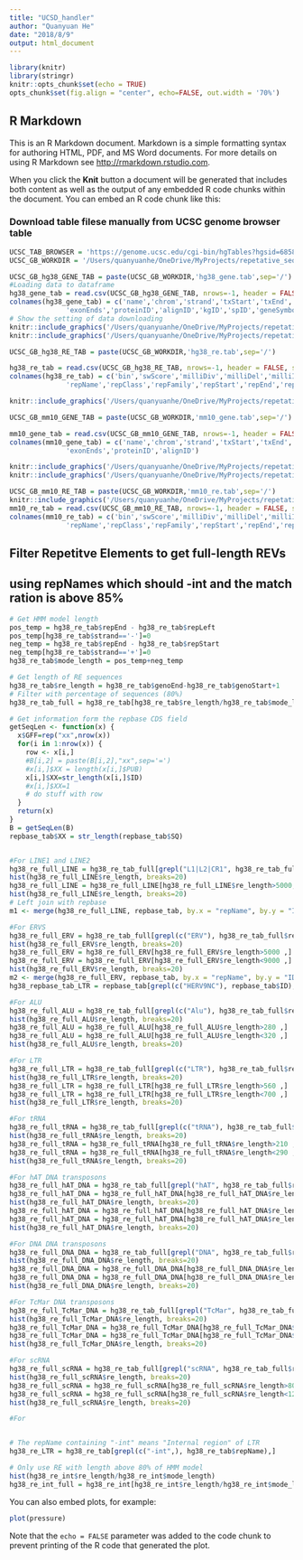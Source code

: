 ```yaml
---
title: "UCSD_handler"
author: "Quanyuan He"
date: "2018/8/9"
output: html_document
---
```


```r
library(knitr)
library(stringr)
knitr::opts_chunk$set(echo = TRUE)
opts_chunk$set(fig.align = "center", echo=FALSE, out.width = '70%')
```

## R Markdown

This is an R Markdown document. Markdown is a simple formatting syntax for authoring HTML, PDF, and MS Word documents. For more details on using R Markdown see <http://rmarkdown.rstudio.com>.

When you click the **Knit** button a document will be generated that includes both content as well as the output of any embedded R code chunks within the document. You can embed an R code chunk like this:

### Download table filese manually from UCSC genome browser table
```r
UCSC_TAB_BROWSER = 'https://genome.ucsc.edu/cgi-bin/hgTables?hgsid=685867399_zetljl5Cf4OAAnBla4jSmBE8EHB1'
UCSC_GB_WORKDIR = '/Users/quanyuanhe/OneDrive/MyProjects/repetative_seq/data_source/our_database/UCSC'
```

```r
UCSC_GB_hg38_GENE_TAB = paste(UCSC_GB_WORKDIR,'hg38_gene.tab',sep='/')
#Loading data to dataframe
hg38_gene_tab = read.csv(UCSC_GB_hg38_GENE_TAB, nrows=-1, header = FALSE, sep = "\t", comment.char="#", quote = "\"'", row.names = NULL)
colnames(hg38_gene_tab) = c('name','chrom','strand','txStart','txEnd','cdsStart','cdsEnd','exonCount','exonStarts',
              'exonEnds','proteinID','alignID','kgID','spID','geneSymbol','protAcc','description')
# Show the setting of data downloading
knitr::include_graphics('/Users/quanyuanhe/OneDrive/MyProjects/repetative_seq/data_source/our_database/UCSC/images/hg38_gene.png')
knitr::include_graphics('/Users/quanyuanhe/OneDrive/MyProjects/repetative_seq/data_source/our_database/UCSC/images/hg38_gene_2.png')

```

```r
UCSC_GB_hg38_RE_TAB = paste(UCSC_GB_WORKDIR,'hg38_re.tab',sep='/')

hg38_re_tab = read.csv(UCSC_GB_hg38_RE_TAB, nrows=-1, header = FALSE, sep = "\t", comment.char="#", quote = "\"'", row.names = NULL)
colnames(hg38_re_tab) = c('bin','swScore','milliDiv','milliDel','milliIns','genoName','genoStart','genoEnd','genoLeft','strand',
              'repName','repClass','repFamily','repStart','repEnd','repLeft','id')

knitr::include_graphics('/Users/quanyuanhe/OneDrive/MyProjects/repetative_seq/data_source/our_database/UCSC/images/hg38_re.png')
```
```r
UCSC_GB_mm10_GENE_TAB = paste(UCSC_GB_WORKDIR,'mm10_gene.tab',sep='/')

mm10_gene_tab = read.csv(UCSC_GB_mm10_GENE_TAB, nrows=-1, header = FALSE, sep = "\t", comment.char="#", quote = "\"'", row.names = NULL)
colnames(mm10_gene_tab) = c('name','chrom','strand','txStart','txEnd','cdsStart','cdsEnd','exonCount','exonStarts',
              'exonEnds','proteinID','alignID')

knitr::include_graphics('/Users/quanyuanhe/OneDrive/MyProjects/repetative_seq/data_source/our_database/UCSC/images/mm10_gene.png')
knitr::include_graphics('/Users/quanyuanhe/OneDrive/MyProjects/repetative_seq/data_source/our_database/UCSC/images/mm10_gene_2.png')
```

```r
UCSC_GB_mm10_RE_TAB = paste(UCSC_GB_WORKDIR,'mm10_re.tab',sep='/')
knitr::include_graphics('/Users/quanyuanhe/OneDrive/MyProjects/repetative_seq/data_source/our_database/UCSC/images/mm10_re.png')
mm10_re_tab = read.csv(UCSC_GB_mm10_RE_TAB, nrows=-1, header = FALSE, sep = "\t", comment.char="#", quote = "\"'", row.names = NULL)
colnames(mm10_re_tab) = c('bin','swScore','milliDiv','milliDel','milliIns','genoName','genoStart','genoEnd','genoLeft','strand',
              'repName','repClass','repFamily','repStart','repEnd','repLeft','NA','id')
```
## Filter Repetitve Elements to get full-length REVs
## using repNames which should  -int and the match ration is above 85%
```r

# Get HMM model length
pos_temp = hg38_re_tab$repEnd - hg38_re_tab$repLeft
pos_temp[hg38_re_tab$strand=='-']=0
neg_temp = hg38_re_tab$repEnd - hg38_re_tab$repStart
neg_temp[hg38_re_tab$strand=='+']=0
hg38_re_tab$mode_length = pos_temp+neg_temp

# Get length of RE sequences
hg38_re_tab$re_length = hg38_re_tab$genoEnd-hg38_re_tab$genoStart+1
# Filter with percentage of sequences (80%)
hg38_re_tab_full = hg38_re_tab[hg38_re_tab$re_length/hg38_re_tab$mode_length>0.85,]

# Get information form the repbase CDS field
getSeqLen <- function(x) {
  x$GFF=rep("xx",nrow(x))
  for(i in 1:nrow(x)) {
    row <- x[i,]
    #B[i,2] = paste(B[i,2],"xx",sep='=')
    #x[i,]$XX = length(x[i,]$PUB)
    x[i,]$XX=str_length(x[i,]$ID)
    #x[i,]$XX=1
    # do stuff with row
  }
  return(x)
}
B = getSeqLen(B)
repbase_tab$XX = str_length(repbase_tab$SQ)


#For LINE1 and LINE2
hg38_re_full_LINE = hg38_re_tab_full[grepl("L1|L2|CR1", hg38_re_tab_full$repFamily),]
hist(hg38_re_full_LINE$re_length, breaks=20)
hg38_re_full_LINE = hg38_re_full_LINE[hg38_re_full_LINE$re_length>5000,]
hist(hg38_re_full_LINE$re_length, breaks=20)
# Left join with repbase
m1 <- merge(hg38_re_full_LINE, repbase_tab, by.x = "repName", by.y = "ID")

#For ERVS
hg38_re_full_ERV = hg38_re_tab_full[grepl(c("ERV"), hg38_re_tab_full$repFamily),]
hist(hg38_re_full_ERV$re_length, breaks=20)
hg38_re_full_ERV = hg38_re_full_ERV[hg38_re_full_ERV$re_length>5000 ,]
hg38_re_full_ERV = hg38_re_full_ERV[hg38_re_full_ERV$re_length<9000 ,]
hist(hg38_re_full_ERV$re_length, breaks=20)
m2 <- merge(hg38_re_full_ERV, repbase_tab, by.x = "repName", by.y = "ID")
hg38_repbase_tab_LTR = repbase_tab[grepl(c("HERV9NC"), repbase_tab$ID),]

#For ALU
hg38_re_full_ALU = hg38_re_tab_full[grepl(c("Alu"), hg38_re_tab_full$repFamily),]
hist(hg38_re_full_ALU$re_length, breaks=20)
hg38_re_full_ALU = hg38_re_full_ALU[hg38_re_full_ALU$re_length>280 ,]
hg38_re_full_ALU = hg38_re_full_ALU[hg38_re_full_ALU$re_length<320 ,]
hist(hg38_re_full_ALU$re_length, breaks=20)

#For LTR
hg38_re_full_LTR = hg38_re_tab_full[grepl(c("LTR"), hg38_re_tab_full$repFamily),]
hist(hg38_re_full_LTR$re_length, breaks=20)
hg38_re_full_LTR = hg38_re_full_LTR[hg38_re_full_LTR$re_length>560 ,]
hg38_re_full_LTR = hg38_re_full_LTR[hg38_re_full_LTR$re_length<700 ,]
hist(hg38_re_full_LTR$re_length, breaks=20)

#For tRNA
hg38_re_full_tRNA = hg38_re_tab_full[grepl(c("tRNA"), hg38_re_tab_full$repFamily),]
hist(hg38_re_full_tRNA$re_length, breaks=20)
hg38_re_full_tRNA = hg38_re_full_tRNA[hg38_re_full_tRNA$re_length>210 ,]
hg38_re_full_tRNA = hg38_re_full_tRNA[hg38_re_full_tRNA$re_length<290 ,]
hist(hg38_re_full_tRNA$re_length, breaks=20)

#For hAT DNA transposons
hg38_re_full_hAT_DNA = hg38_re_tab_full[grepl("hAT", hg38_re_tab_full$repFamily),]
hg38_re_full_hAT_DNA = hg38_re_full_hAT_DNA[hg38_re_full_hAT_DNA$re_length<500 ,]
hist(hg38_re_full_hAT_DNA$re_length, breaks=20)
hg38_re_full_hAT_DNA = hg38_re_full_hAT_DNA[hg38_re_full_hAT_DNA$re_length>140 ,]
hg38_re_full_hAT_DNA = hg38_re_full_hAT_DNA[hg38_re_full_hAT_DNA$re_length<380 ,]
hist(hg38_re_full_hAT_DNA$re_length, breaks=20)

#For DNA DNA transposons
hg38_re_full_DNA_DNA = hg38_re_tab_full[grepl("DNA", hg38_re_tab_full$repFamily),]
hist(hg38_re_full_DNA_DNA$re_length, breaks=20)
hg38_re_full_DNA_DNA = hg38_re_full_DNA_DNA[hg38_re_full_DNA_DNA$re_length>140 ,]
hg38_re_full_DNA_DNA = hg38_re_full_DNA_DNA[hg38_re_full_DNA_DNA$re_length<400 ,]
hist(hg38_re_full_DNA_DNA$re_length, breaks=20)

#For TcMar DNA transposons
hg38_re_full_TcMar_DNA = hg38_re_tab_full[grepl("TcMar", hg38_re_tab_full$repFamily),]
hist(hg38_re_full_TcMar_DNA$re_length, breaks=20)
hg38_re_full_TcMar_DNA = hg38_re_full_TcMar_DNA[hg38_re_full_TcMar_DNA$re_length>2000 ,]
hg38_re_full_TcMar_DNA = hg38_re_full_TcMar_DNA[hg38_re_full_TcMar_DNA$re_length<2700 ,]
hist(hg38_re_full_TcMar_DNA$re_length, breaks=20)

#For scRNA
hg38_re_full_scRNA = hg38_re_tab_full[grepl("scRNA", hg38_re_tab_full$repFamily),]
hist(hg38_re_full_scRNA$re_length, breaks=20)
hg38_re_full_scRNA = hg38_re_full_scRNA[hg38_re_full_scRNA$re_length>80 ,]
hg38_re_full_scRNA = hg38_re_full_scRNA[hg38_re_full_scRNA$re_length<120 ,]
hist(hg38_re_full_scRNA$re_length, breaks=20)

#For 


# The repName containing "-int" means "Internal region" of LTR 
hg38_re_LTR = hg38_re_tab[grepl(c("-int",), hg38_re_tab$repName),]

# Only use RE with length above 80% of HMM model 
hist(hg38_re_int$re_length/hg38_re_int$mode_length)
hg38_re_int_full = hg38_re_int[hg38_re_int$re_length/hg38_re_int$mode_length>0.8,]
```


You can also embed plots, for example:

```r
plot(pressure)
```

Note that the `echo = FALSE` parameter was added to the code chunk to prevent printing of the R code that generated the plot.
